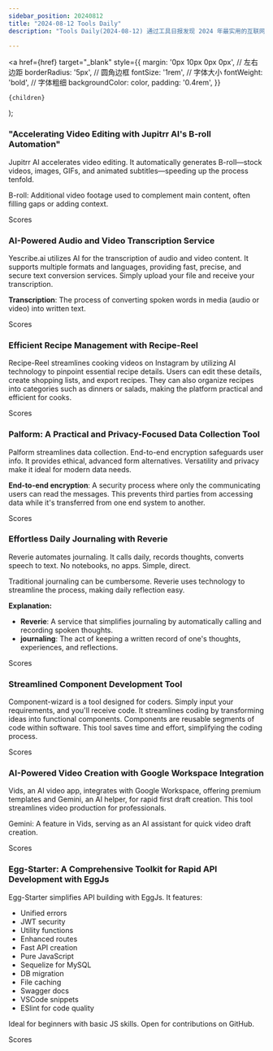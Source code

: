 ```yaml
---
sidebar_position: 20240812
title: "2024-08-12 Tools Daily"
description: "Tools Daily(2024-08-12) 通过工具日报发现 2024 年最实用的互联网软件、AI工具和产品！"

---
```



  <a
    href={href}
    target="_blank"
    style={{
      margin: '0px 10px 0px 0px', // 左右边距
      borderRadius: '5px', // 圆角边框
      fontSize: '1rem', // 字体大小
      fontWeight: 'bold', // 字体粗细
      backgroundColor: color,
      padding: '0.4rem',
    }}
  >
    {children}
  </a>
);

### "Accelerating Video Editing with Jupitrr AI's B-roll Automation"

Jupitrr AI accelerates video editing. It automatically generates B-roll—stock videos, images, GIFs, and animated subtitles—speeding up the process tenfold.

B-roll: Additional video footage used to complement main content, often filling gaps or adding context.

<Link href="/news/2024/08/12/Accelerating-Video-Editing-with-Jupitrr-AIs-Broll-Automation" color="#B0C4DE">Scores</Link>

### AI-Powered Audio and Video Transcription Service

Yescribe.ai utilizes AI for the transcription of audio and video content. It supports multiple formats and languages, providing fast, precise, and secure text conversion services. Simply upload your file and receive your transcription.

**Transcription**: The process of converting spoken words in media (audio or video) into written text.

<Link href="/news/2024/08/12/AIPowered-Audio-and-Video-Transcription-Service" color="#B0C4DE">Scores</Link>

### Efficient Recipe Management with Recipe-Reel

Recipe-Reel streamlines cooking videos on Instagram by utilizing AI technology to pinpoint essential recipe details. Users can edit these details, create shopping lists, and export recipes. They can also organize recipes into categories such as dinners or salads, making the platform practical and efficient for cooks.

<Link href="/news/2024/08/12/Efficient-Recipe-Management-with-RecipeReel" color="#B0C4DE">Scores</Link>

### Palform: A Practical and Privacy-Focused Data Collection Tool

Palform streamlines data collection.
End-to-end encryption safeguards user info.
It provides ethical, advanced form alternatives.
Versatility and privacy make it ideal for modern data needs.

**End-to-end encryption**: A security process where only the communicating users can read the messages. This prevents third parties from accessing data while it's transferred from one end system to another.

<Link href="/news/2024/08/12/Palform-A-Practical-and-PrivacyFocused-Data-Collection-Tool" color="#B0C4DE">Scores</Link>

### Effortless Daily Journaling with Reverie

Reverie automates journaling. It calls daily, records thoughts, converts speech to text. No notebooks, no apps. Simple, direct.

Traditional journaling can be cumbersome. Reverie uses technology to streamline the process, making daily reflection easy.

**Explanation:**
- **Reverie**: A service that simplifies journaling by automatically calling and recording spoken thoughts.
- **journaling**: The act of keeping a written record of one's thoughts, experiences, and reflections.

<Link href="/news/2024/08/12/Effortless-Daily-Journaling-with-Reverie" color="#B0C4DE">Scores</Link>

### Streamlined Component Development Tool

Component-wizard is a tool designed for coders. Simply input your requirements, and you'll receive code. It streamlines coding by transforming ideas into functional components. Components are reusable segments of code within software. This tool saves time and effort, simplifying the coding process.

<Link href="/news/2024/08/12/Streamlined-Component-Development-Tool" color="#B0C4DE">Scores</Link>

### AI-Powered Video Creation with Google Workspace Integration

Vids, an AI video app, integrates with Google Workspace, offering premium templates and Gemini, an AI helper, for rapid first draft creation. This tool streamlines video production for professionals.

Gemini: A feature in Vids, serving as an AI assistant for quick video draft creation.

<Link href="/news/2024/08/12/AIPowered-Video-Creation-with-Google-Workspace-Integration" color="#B0C4DE">Scores</Link>

### Egg-Starter: A Comprehensive Toolkit for Rapid API Development with EggJs

Egg-Starter simplifies API building with EggJs. It features:

- Unified errors
- JWT security
- Utility functions
- Enhanced routes
- Fast API creation
- Pure JavaScript
- Sequelize for MySQL
- DB migration
- File caching
- Swagger docs
- VSCode snippets
- ESlint for code quality

Ideal for beginners with basic JS skills. Open for contributions on GitHub.

<Link href="/news/2024/08/12/EggStarter-A-Comprehensive-Toolkit-for-Rapid-API-Development" color="#B0C4DE">Scores</Link>

